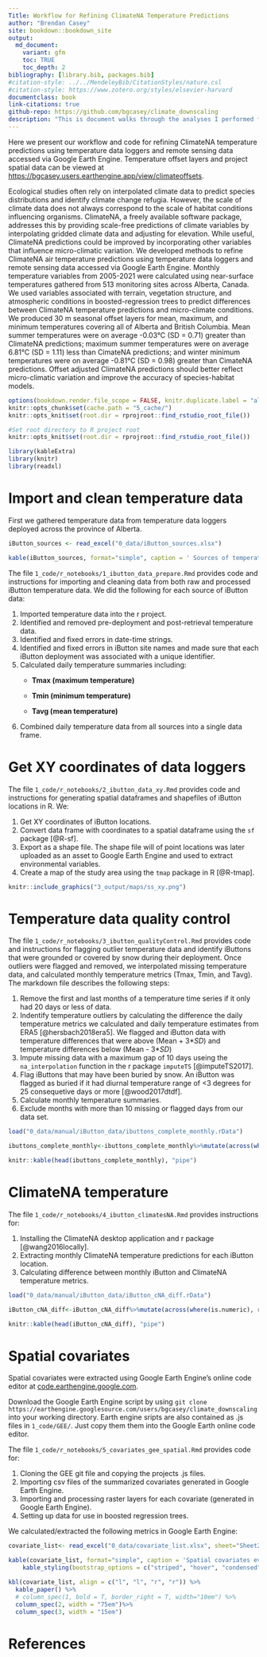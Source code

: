 ```yaml
---
Title: Workflow for Refining ClimateNA Temperature Predictions
author: "Brendan Casey"
site: bookdown::bookdown_site
output: 
  md_document:
    variant: gfm
    toc: TRUE
    toc_depth: 2
bibliography: [library.bib, packages.bib]
#citation-style: ../../MendeleyBib/CitationStyles/nature.csl
#citation-style: https://www.zotero.org/styles/elsevier-harvard
documentclass: book
link-citations: true
github-repo: https://github.com/bgcasey/climate_downscaling
description: "This is document walks through the analyses I performed for this research."
---
```


Here we present our workflow and code for refining ClimateNA temperature predictions using temperature data loggers and remote sensing data accessed via Google Earth Engine. Temperature offset layers and project spatial data can be viewed at <https://bgcasey.users.earthengine.app/view/climateoffsets>.

Ecological studies often rely on interpolated climate data to predict species distributions and identify climate change refugia. However, the scale of climate data does not always correspond to the scale of habitat conditions influencing organisms. ClimateNA, a freely available software package, addresses this by providing scale-free predictions of climate variables by interpolating gridded climate data and adjusting for elevation. While useful, ClimateNA predictions could be improved by incorporating other variables that influence micro-climatic variation. We developed methods to refine ClimateNA air temperature predictions using temperature data loggers and remote sensing data accessed via Google Earth Engine. Monthly temperature variables from 2005-2021 were calculated using near-surface temperatures gathered from 513 monitoring sites across Alberta, Canada. We used variables associated with terrain, vegetation structure, and atmospheric conditions in boosted-regression trees to predict differences between ClimateNA temperature predictions and micro-climate conditions. We produced 30 m seasonal offset layers for mean, maximum, and minimum temperatures covering all of Alberta and British Columbia. Mean summer temperatures were on average -0.03°C (SD = 0.71) greater than ClimateNA predictions; maximum summer temperatures were on average 6.81°C (SD = 1.11) less than CimateNA predictions; and winter minimum temperatures were on average -0.81°C (SD = 0.98) greater than CimateNA predictions. Offset adjusted ClimateNA predictions should better reflect micro-climatic variation and improve the accuracy of species-habitat models.

```r
options(bookdown.render.file_scope = FALSE, knitr.duplicate.label = "allow") 
knitr::opts_chunk$set(cache.path = "5_cache/")
knitr::opts_knit$set(root.dir = rprojroot::find_rstudio_root_file())
```

```r
#Set root directory to R project root
knitr::opts_knit$set(root.dir = rprojroot::find_rstudio_root_file())
```

```r
library(kableExtra)
library(knitr)
library(readxl)
```

# Import and clean temperature data

First we gathered temperature data from temperature data loggers deployed across the province of Alberta.

```r
iButton_sources <- read_excel("0_data/iButton_sources.xlsx")

kable(iButton_sources, format="simple", caption = ' Sources of temperature data loggers.')
```

The file `1_code/r_notebooks/1_ibutton_data_prepare.Rmd` provides code and instructions for importing and cleaning data from both raw and processed iButton temperature data. We did the following for each source of iButton data:

1.  Imported temperature data into the r project.
2.  Identified and removed pre-deployment and post-retrieval temperature data.
3.  Identified and fixed errors in date-time strings.
4.  Identified and fixed errors in iButton site names and made sure that each iButton deployment was associated with a unique identifier.
5.  Calculated daily temperature summaries including:
    -   **Tmax (maximum temperature)**

    -   **Tmin (minimum temperature)**

    -   **Tavg (mean temperature)**
6.  Combined daily temperature data from all sources into a single data frame.

# Get XY coordinates of data loggers

The file `1_code/r_notebooks/2_ibutton_data_xy.Rmd` provides code and instructions for generating spatial dataframes and shapefiles of iButton locations in R. We:

1.  Get XY coordinates of iButton locations.
2.  Convert data frame with coordinates to a spatial dataframe using the `sf` package [@R-sf].
3.  Export as a shape file. The shape file will of point locations was later uploaded as an asset to Google Earth Engine and used to extract environmental variables.
4.  Create a map of the study area using the `tmap` package in R [@R-tmap].

```r
knitr::include_graphics("3_output/maps/ss_xy.png")
```

# Temperature data quality control

The file `1_code/r_notebooks/3_ibutton_qualityControl.Rmd` provides code and instructions for flagging outlier temperature data and identify iButtons that were grounded or covered by snow during their deployment. Once outliers were flagged and removed, we interpolated missing temperature data, and calculated monthly temperature metrics (Tmax, Tmin, and Tavg). The markdown file describes the following steps:

1.  Remove the first and last months of a temperature time series if it only had 20 days or less of data.
2.  Indentify temperature outliers by calculating the difference the daily temperature metrics we calculated and daily temperature estimates from ERA5 [@hersbach2018era5]. We flagged and iButton data with temperature differences that were above (Mean + 3\**SD*) and temperature differences below (Mean - 3\**SD*)
3.  Impute missing data with a maximum gap of 10 days useing the `na_interpolation` function in the r package `imputeTS` [@imputeTS2017].
4.  Flag iButtons that may have been buried by snow. An iButton was flagged as buried if it had diurnal temperature range of \<3 degrees for 25 consequetive days or more [@wood2017dtdf].
5.  Calculate monthly temperature summaries.
6.  Exclude months with more than 10 missing or flagged days from our data set.

```r
load("0_data/manual/iButton_data/ibuttons_complete_monthly.rData")

ibuttons_complete_monthly<-ibuttons_complete_monthly%>%mutate(across(where(is.numeric), round, 3))

knitr::kable(head(ibuttons_complete_monthly), "pipe") 
```

# ClimateNA temperature

The file `1_code/r_notebooks/4_ibutton_climatesNA.Rmd` provides instructions for:

1.  Installing the ClimateNA desktop application and r package [@wang2016locally].
2.  Extracting monthly ClimateNA temperature predictions for each iButton location.
3.  Calculating difference between monthly iButton and ClimateNA temperature metrics.

```r
load("0_data/manual/iButton_data/iButton_cNA_diff.rData")

iButton_cNA_diff<-iButton_cNA_diff%>%mutate(across(where(is.numeric), round, 3))

knitr::kable(head(iButton_cNA_diff), "pipe") 
```

# Spatial covariates

Spatial covariates were extracted using Google Earth Engine's online code editor at [code.earthengine.google.com](http://code.earthengine.google.com/).

Download the Google Earth Engine script by using `git clone https://earthengine.googlesource.com/users/bgcasey/climate_downscaling` into your working directory. Earth engine sripts are also contained as .js files in `1_code/GEE/`. Just copy them them into the Google Earth online code editor.

The file `1_code/r_notebooks/5_covariates_gee_spatial.Rmd` provides code for:

1.  Cloning the GEE git file and copying the projects .js files.
2.  Importing csv files of the summarized covariates generated in Google Earth Engine.
3.  Importing and processing raster layers for each covariate (generated in Google Earth Engine).
4.  Setting up data for use in boosted regression trees.

We calculated/extracted the following metrics in Google Earth Engine:

```r
covariate_list<- read_excel("0_data/covariate_list.xlsx", sheet="Sheet2")

kable(covariate_list, format="simple", caption = 'Spatial covariates evaluated and used in our analysis.')%>%
    kable_styling(bootstrap_options = c("striped", "hover", "condensed", "responsive"))

kbl(covariate_list, align = c("l", "l", "r", "r")) %>%
  kable_paper() %>%
  # column_spec(1, bold = T, border_right = T, width="10em") %>%
  column_spec(2, width = "75em")%>%
  column_spec(3, width = "15em")

```

# References

::: {#refs}
:::

<!--chapter:end:index.Rmd-->

